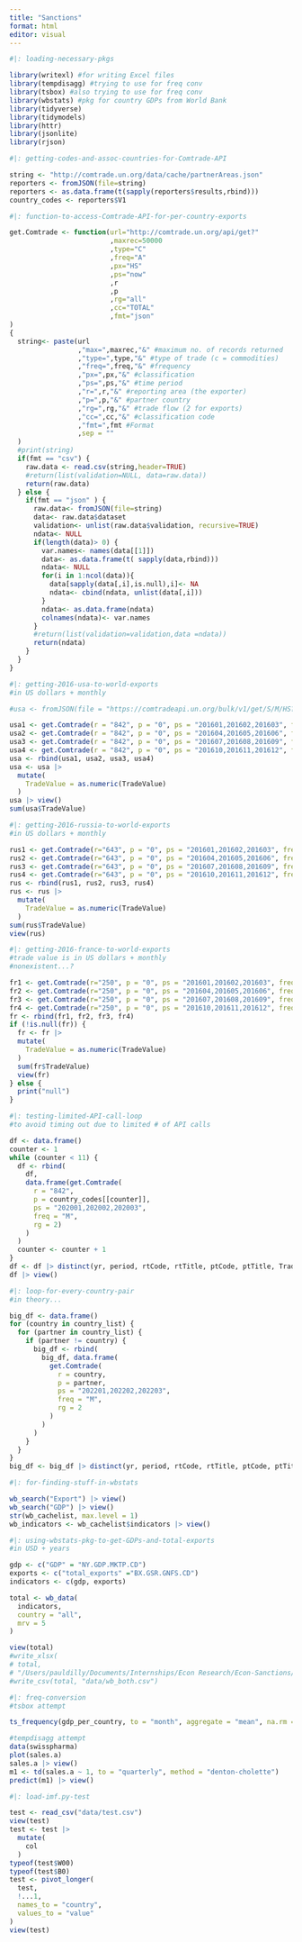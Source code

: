 ```yaml
---
title: "Sanctions"
format: html
editor: visual
---
```


```r
#|: loading-necessary-pkgs

library(writexl) #for writing Excel files
library(tempdisagg) #trying to use for freq conv
library(tsbox) #also trying to use for freq conv
library(wbstats) #pkg for country GDPs from World Bank
library(tidyverse) 
library(tidymodels)
library(httr)
library(jsonlite)
library(rjson)
```

```r
#|: getting-codes-and-assoc-countries-for-Comtrade-API

string <- "http://comtrade.un.org/data/cache/partnerAreas.json"
reporters <- fromJSON(file=string)
reporters <- as.data.frame(t(sapply(reporters$results,rbind)))
country_codes <- reporters$V1
```

```r
#|: function-to-access-Comtrade-API-for-per-country-exports

get.Comtrade <- function(url="http://comtrade.un.org/api/get?"
                         ,maxrec=50000
                         ,type="C"
                         ,freq="A"
                         ,px="HS"
                         ,ps="now"
                         ,r
                         ,p
                         ,rg="all"
                         ,cc="TOTAL"
                         ,fmt="json"
)
{
  string<- paste(url
                 ,"max=",maxrec,"&" #maximum no. of records returned
                 ,"type=",type,"&" #type of trade (c = commodities)
                 ,"freq=",freq,"&" #frequency
                 ,"px=",px,"&" #classification
                 ,"ps=",ps,"&" #time period
                 ,"r=",r,"&" #reporting area (the exporter)
                 ,"p=",p,"&" #partner country
                 ,"rg=",rg,"&" #trade flow (2 for exports)
                 ,"cc=",cc,"&" #classification code
                 ,"fmt=",fmt #Format
                 ,sep = ""
  )
  #print(string)
  if(fmt == "csv") {
    raw.data <- read.csv(string,header=TRUE)
    #return(list(validation=NULL, data=raw.data))
    return(raw.data)
  } else {
    if(fmt == "json" ) {
      raw.data<- fromJSON(file=string)
      data<- raw.data$dataset
      validation<- unlist(raw.data$validation, recursive=TRUE)
      ndata<- NULL
      if(length(data)> 0) {
        var.names<- names(data[[1]])
        data<- as.data.frame(t( sapply(data,rbind)))
        ndata<- NULL
        for(i in 1:ncol(data)){
          data[sapply(data[,i],is.null),i]<- NA
          ndata<- cbind(ndata, unlist(data[,i]))
        }
        ndata<- as.data.frame(ndata)
        colnames(ndata)<- var.names
      }
      #return(list(validation=validation,data =ndata))
      return(ndata)
    }
  }
}
```

```r
#|: getting-2016-usa-to-world-exports
#in US dollars + monthly

#usa <- fromJSON(file = "https://comtradeapi.un.org/bulk/v1/get/S/M/HS?300&2022&subscription-key=54c241004d63420fa044022af39d9866")

usa1 <- get.Comtrade(r = "842", p = "0", ps = "201601,201602,201603", freq = "M",rg = 2)
usa2 <- get.Comtrade(r = "842", p = "0", ps = "201604,201605,201606", freq = "M",rg = 2)
usa3 <- get.Comtrade(r = "842", p = "0", ps = "201607,201608,201609", freq = "M",rg = 2)
usa4 <- get.Comtrade(r = "842", p = "0", ps = "201610,201611,201612", freq = "M",rg = 2)
usa <- rbind(usa1, usa2, usa3, usa4)
usa <- usa |>
  mutate(
    TradeValue = as.numeric(TradeValue)
  )
usa |> view()
sum(usa$TradeValue)
```

```r
#|: getting-2016-russia-to-world-exports
#in US dollars + monthly

rus1 <- get.Comtrade(r="643", p = "0", ps = "201601,201602,201603", freq = "M",rg = 2)
rus2 <- get.Comtrade(r="643", p = "0", ps = "201604,201605,201606", freq = "M",rg = 2)
rus3 <- get.Comtrade(r="643", p = "0", ps = "201607,201608,201609", freq = "M",rg = 2)
rus4 <- get.Comtrade(r="643", p = "0", ps = "201610,201611,201612", freq = "M",rg = 2)
rus <- rbind(rus1, rus2, rus3, rus4)
rus <- rus |>
  mutate(
    TradeValue = as.numeric(TradeValue)
  )
sum(rus$TradeValue)
view(rus)
```

```r
#|: getting-2016-france-to-world-exports
#trade value is in US dollars + monthly
#nonexistent...?

fr1 <- get.Comtrade(r="250", p = "0", ps = "201601,201602,201603", freq = "M",rg = 2)
fr2 <- get.Comtrade(r="250", p = "0", ps = "201604,201605,201606", freq = "M",rg = 2)
fr3 <- get.Comtrade(r="250", p = "0", ps = "201607,201608,201609", freq = "M",rg = 2)
fr4 <- get.Comtrade(r="250", p = "0", ps = "201610,201611,201612", freq = "M",rg = 2)
fr <- rbind(fr1, fr2, fr3, fr4)
if (!is.null(fr)) {
  fr <- fr |>
  mutate(
    TradeValue = as.numeric(TradeValue)
  )
  sum(fr$TradeValue)
  view(fr)
} else { 
  print("null")
}
```

```r
#|: testing-limited-API-call-loop
#to avoid timing out due to limited # of API calls

df <- data.frame()
counter <- 1
while (counter < 11) {
  df <- rbind(
    df, 
    data.frame(get.Comtrade(
      r = "842", 
      p = country_codes[[counter]], 
      ps = "202001,202002,202003", 
      freq = "M",
      rg = 2)
    )
  )
  counter <- counter + 1
}
df <- df |> distinct(yr, period, rtCode, rtTitle, ptCode, ptTitle, TradeValue)
df |> view()
```

```r
#|: loop-for-every-country-pair
#in theory...

big_df <- data.frame()
for (country in country_list) {
  for (partner in country_list) {
    if (partner != country) {
      big_df <- rbind(
        big_df, data.frame(
          get.Comtrade(
            r = country, 
            p = partner, 
            ps = "202201,202202,202203", 
            freq = "M",
            rg = 2
          )
        )
      )
    }
  }
}
big_df <- big_df |> distinct(yr, period, rtCode, rtTitle, ptCode, ptTitle, TradeValue) big_df |> view()
```

```r
#|: for-finding-stuff-in-wbstats

wb_search("Export") |> view()
wb_search("GDP") |> view()
str(wb_cachelist, max.level = 1)
wb_indicators <- wb_cachelist$indicators |> view()
```

```r
#|: using-wbstats-pkg-to-get-GDPs-and-total-exports
#in USD + years 

gdp <- c("GDP" = "NY.GDP.MKTP.CD")
exports <- c("total_exports" ="BX.GSR.GNFS.CD")
indicators <- c(gdp, exports)

total <- wb_data(
  indicators, 
  country = "all",
  mrv = 5
)

view(total)
#write_xlsx(
# total, 
# "/Users/pauldilly/Documents/Internships/Econ Research/Econ-Sanctions/data/wb_both.xlsx")
#write_csv(total, "data/wb_both.csv")
```

```r
#|: freq-conversion
#tsbox attempt

ts_frequency(gdp_per_country, to = "month", aggregate = "mean", na.rm = FALSE) |> view()

#tempdisagg attempt
data(swisspharma)
plot(sales.a)
sales.a |> view()
m1 <- td(sales.a ~ 1, to = "quarterly", method = "denton-cholette")
predict(m1) |> view()
```

```r
#|: load-imf.py-test

test <- read_csv("data/test.csv")
view(test)
test <- test |>
  mutate(
    col
  )
typeof(test$W00)
typeof(test$B0)
test <- pivot_longer(
  test, 
  !...1,
  names_to = "country",
  values_to = "value"
)
view(test)
```
